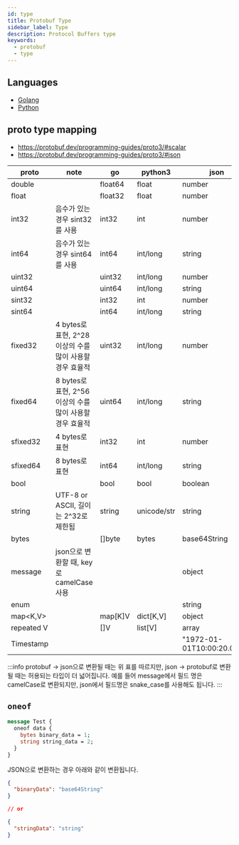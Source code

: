 ```yaml
---
id: type
title: Protobuf Type
sidebar_label: Type
description: Protocol Buffers type
keywords:
  - protobuf
  - type
---
```


## Languages

- [Golang](/docs/lang/go/libraries/grpc/type)
- [Python](/docs/lang/python/libraries/grpc/type)

## proto type mapping

- https://protobuf.dev/programming-guides/proto3/#scalar
- https://protobuf.dev/programming-guides/proto3/#json

| proto      | note                                                     | go      | python3     | json                       |
| ---------- | -------------------------------------------------------- | ------- | ----------- | -------------------------- |
| double     |                                                          | float64 | float       | number                     |
| float      |                                                          | float32 | float       | number                     |
| int32      | 음수가 있는 경우 sint32를 사용                           | int32   | int         | number                     |
| int64      | 음수가 있는 경우 sint64를 사용                           | int64   | int/long    | string                     |
| uint32     |                                                          | uint32  | int/long    | number                     |
| uint64     |                                                          | uint64  | int/long    | string                     |
| sint32     |                                                          | int32   | int         | number                     |
| sint64     |                                                          | int64   | int/long    | string                     |
| fixed32    | 4 bytes로 표현, 2^28 이상의 수를 많이 사용할 경우 효율적 | uint32  | int/long    | number                     |
| fixed64    | 8 bytes로 표현, 2^56 이상의 수를 많이 사용할 경우 효율적 | uint64  | int/long    | string                     |
| sfixed32   | 4 bytes로 표현                                           | int32   | int         | number                     |
| sfixed64   | 8 bytes로 표현                                           | int64   | int/long    | string                     |
| bool       |                                                          | bool    | bool        | boolean                    |
| string     | UTF-8 or ASCII, 길이는 2^32로 제한됨                     | string  | unicode/str | string                     |
| bytes      |                                                          | []byte  | bytes       | base64String               |
| message    | json으로 변환할 때, key로 camelCase 사용                 |         |             | object                     |
| enum       |                                                          |         |             | string                     |
| map\<K,V\> |                                                          | map[K]V | dict[K,V]   | object                     |
| repeated V |                                                          | []V     | list[V]     | array                      |
| Timestamp  |                                                          |         |             | "1972-01-01T10:00:20.021Z" |

:::info
protobuf -\> json으로 변환될 때는 위 표를 따르지만, json -\> protobuf로 변환될 때는 허용되는 타입이 더 넓어집니다. 예를 들어 message에서 필드 명은 camelCase로 변환되지만, json에서 필드명은 snake_case를 사용해도 됩니다.
:::

## `oneof`

```protobuf
message Test {
  oneof data {
    bytes binary_data = 1;
    string string_data = 2;
  }
}
```

JSON으로 변환하는 경우 아래와 같이 변환됩니다.

```json
{
  "binaryData": "base64String"
}

// or

{
  "stringData": "string"
}
```
